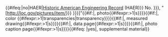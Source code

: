 {{#ifeq:{{{link|}}}|no|HAER|[[Historic American Engineering Record]] (HAER)}} No. {{{1|{{{survey}}}}}}, "[http://loc.gov/pictures/item/{{{2|{{{id}}}}}} {{{3|{{{title}}}}}}]"{{#if:{{{photos|}}}|, {{{photos}}} photo{{#ifexpr:{{{photos}}}>1|s}}}}{{#if:{{{color|}}}|, {{{color}}} color {{#ifexpr:{{{color}}}>1|transparencies|transparency}}}}{{#if:{{{dwgs|}}}|, {{{dwgs}}} measured drawing{{#ifexpr:{{{dwgs}}}>1|s}}}}{{#if:{{{data|}}}|, {{{data}}} data page{{#ifexpr:{{{data}}}>1|s}}}}{{#if:{{{cap|}}}|, {{{cap}}} photo caption page{{#ifexpr:{{{cap}}}>1|s}}}}{{#ifeq: {{{supp|}}}|yes|, supplemental material}}<noinclude><noinclude>
{{Documentation}}
<!--
   PLEASE ADD CATEGORIES AND INTERWIKIS
   TO THE /doc SUBPAGE, THANKS
-->
</noinclude>